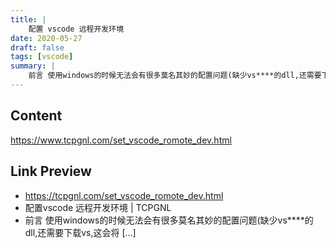 ```yaml
---
title: |
    配置 vscode 远程开发环境
date: 2020-05-27
draft: false
tags: [vscode]
summary: |
    前言 使用windows的时候无法会有很多莫名其妙的配置问题(缺少vs****的dll,还需要下载vs,这会将 […]
---
```


## Content

https://www.tcpgnl.com/set_vscode_romote_dev.html

## Link Preview

- https://tcpgnl.com/set_vscode_romote_dev.html
- 配置vscode 远程开发环境 | TCPGNL
- 前言 使用windows的时候无法会有很多莫名其妙的配置问题(缺少vs****的dll,还需要下载vs,这会将 […]
